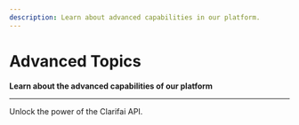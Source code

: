 ```yaml
---
description: Learn about advanced capabilities in our platform.
---
```


# Advanced Topics

**Learn about the advanced capabilities of our platform**
<hr />

Unlock the power of the Clarifai API.


<DocCardList items={useCurrentSidebarCategory().items}/>

